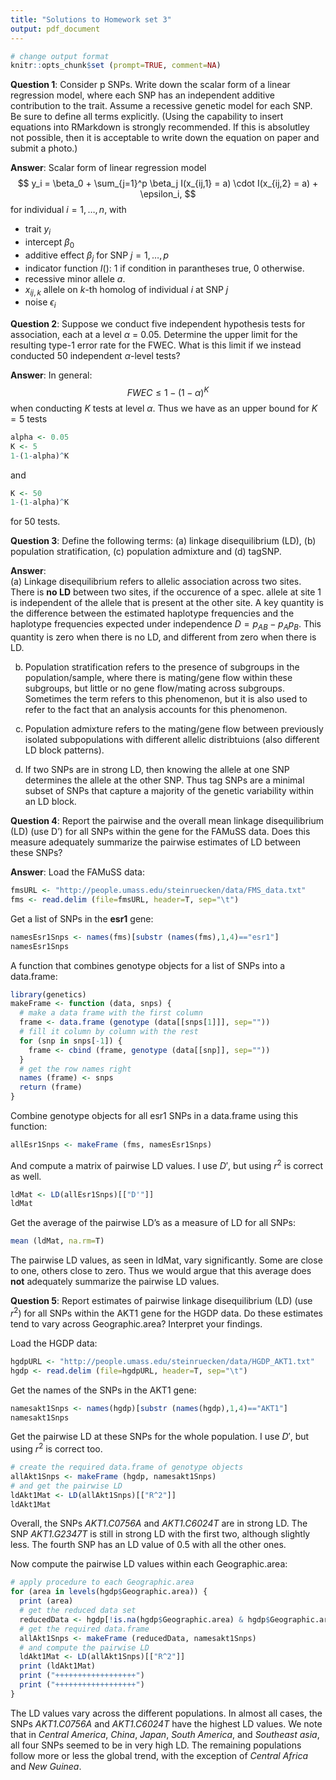 ```yaml
---
title: "Solutions to Homework set 3"
output: pdf_document
---
```


```r
# change output format
knitr::opts_chunk$set (prompt=TRUE, comment=NA)
```

__Question 1__: Consider p SNPs. Write down the scalar form of a linear regression model, where each SNP has an independent additive contribution to the trait. Assume a recessive genetic model for each SNP. Be sure to define all terms explicitly. (Using the capability to insert equations into RMarkdown is strongly recommended. If this is absolutley not possible, then it is acceptable to write down the equation on paper and submit a photo.)

__Answer__: Scalar form of linear regression model
$$
  y_i = \beta_0 + \sum_{j=1}^p \beta_j I(x_{ij,1} = a) \cdot I(x_{ij,2} = a) + \epsilon_i,
$$
for individual $i=1,\ldots,n$, with

* trait $y_i$
* intercept $\beta_0$
* additive effect $\beta_j$ for SNP $j=1,\ldots,p$
* indicator function $I()$: 1 if condition in parantheses true, 0 otherwise.
* recessive minor allele $a$.
* $x_{ij,k}$ allele on $k$-th homolog of individual $i$ at SNP $j$
* noise $\epsilon_i$

__Question 2__: Suppose we conduct five independent hypothesis tests for association, each at a level $\alpha$ = 0.05. Determine the upper limit for the resulting type-1 error rate for the FWEC. What is this limit if we instead conducted 50 independent $\alpha$-level tests?


__Answer__: In general:
$$
  FWEC \leq 1 - (1-\alpha)^K
$$
when conducting $K$ tests at level $\alpha$. Thus we have as an upper bound for $K = 5$ tests
```r
alpha <- 0.05
K <- 5
1-(1-alpha)^K
```
and
```r
K <- 50
1-(1-alpha)^K
```
for 50 tests.

__Question 3__: Define the following terms: (a) linkage disequilibrium (LD), (b) population stratification, (c) population admixture and (d) tagSNP.

__Answer__:   
(a) Linkage disequilibrium refers to allelic association across two sites. There is __no LD__ between two sites, if the occurence of a spec. allele at site 1 is independent of the allele that is present at the other site. A key quantity is the difference between the estimated haplotype frequencies and the haplotype frequencies expected under independence  $D = p_{AB} - p_A p_B$. This quantity is zero when there is no LD, and different from zero when there is LD.

(b) Population stratification refers to the presence of subgroups in the population/sample, where there is mating/gene flow within these subgroups, but little or no gene flow/mating across subgroups. Sometimes the term refers to this phenomenon, but it is also used to refer to the fact that an analysis accounts for this phenomenon.

(c) Population admixture refers to the mating/gene flow between previously isolated subpopulations with different allelic distribtuions (also different LD block patterns).

(d) If two SNPs are in strong LD, then knowing the allele at one SNP determines the allele at the other SNP. Thus tag SNPs are a minimal subset of SNPs that capture a majority of the genetic variability within an LD block.

__Question 4__: Report the pairwise and the overall mean linkage disequilibrium (LD) (use D’) for all SNPs within the \texttt{esr1} gene for the FAMuSS data. Does this measure adequately summarize the pairwise estimates of LD between these SNPs?

__Answer__: Load the FAMuSS data:
```r
fmsURL <- "http://people.umass.edu/steinruecken/data/FMS_data.txt"
fms <- read.delim (file=fmsURL, header=T, sep="\t")
```
Get a list of SNPs in the __esr1__ gene:
```r
namesEsr1Snps <- names(fms)[substr (names(fms),1,4)=="esr1"]
namesEsr1Snps
```
A function that combines genotype objects for a list of SNPs into a data.frame:
```r
library(genetics)
makeFrame <- function (data, snps) {
  # make a data frame with the first column
  frame <- data.frame (genotype (data[[snps[1]]], sep=""))
  # fill it column by column with the rest
  for (snp in snps[-1]) {
    frame <- cbind (frame, genotype (data[[snp]], sep=""))
  }
  # get the row names right
  names (frame) <- snps
  return (frame)
}
```
Combine genotype objects for all esr1 SNPs in a data.frame using this function:
```r
allEsr1Snps <- makeFrame (fms, namesEsr1Snps)
```
And compute a matrix of pairwise LD values. I use $D'$, but using $r^2$ is correct as well.
```r
ldMat <- LD(allEsr1Snps)[["D'"]]
ldMat
```
Get the average of the pairwise LD's as a measure of LD for all SNPs:
```r
mean (ldMat, na.rm=T)
```
The pairwise LD values, as seen in ldMat, vary significantly. Some are close to one, others close to zero. Thus we would argue that this average does __not__ adequately summarize the pairwise LD values.

__Question 5__: Report estimates of pairwise linkage disequilibrium (LD) (use $r^2$) for all SNPs within the AKT1 gene for the HGDP data. Do these estimates tend to vary across Geographic.area? Interpret your findings.

Load the HGDP data:
```r
hgdpURL <- "http://people.umass.edu/steinruecken/data/HGDP_AKT1.txt"
hgdp <- read.delim (file=hgdpURL, header=T, sep="\t")
```
Get the names of the SNPs in the AKT1 gene:
```r
namesakt1Snps <- names(hgdp)[substr (names(hgdp),1,4)=="AKT1"]
namesakt1Snps
```
Get the pairwise LD at these SNPs for the whole population. I use $D'$, but using $r^2$ is correct too.
```r
# create the required data.frame of genotype objects
allAkt1Snps <- makeFrame (hgdp, namesakt1Snps)
# and get the pairwise LD
ldAkt1Mat <- LD(allAkt1Snps)[["R^2"]]
ldAkt1Mat
```
Overall, the SNPs _AKT1.C0756A_ and _AKT1.C6024T_ are in strong LD. The SNP _AKT1.G2347T_ is still in strong LD with the first two, although slightly less. The fourth SNP has an LD value of 0.5 with all the other ones.

Now compute the pairwise LD values within each Geographic.area:
```r
# apply procedure to each Geographic.area
for (area in levels(hgdp$Geographic.area)) {
  print (area)
  # get the reduced data set
  reducedData <- hgdp[!is.na(hgdp$Geographic.area) & hgdp$Geographic.area==area,]
  # get the required data.frame
  allAkt1Snps <- makeFrame (reducedData, namesakt1Snps)
  # and compute the pairwise LD
  ldAkt1Mat <- LD(allAkt1Snps)[["R^2"]]
  print (ldAkt1Mat)
  print ("++++++++++++++++++")
  print ("++++++++++++++++++")
}
```

The LD values vary across the different populations. In almost all cases, the SNPs _AKT1.C0756A_ and _AKT1.C6024T_ have the highest LD values. We note that in _Central America_, _China_, _Japan_, _South America_, and _Southeast asia_, all four SNPs seemed to be in very high LD. The remaining populations follow more or less the global trend, with the exception of _Central Africa_ and _New Guinea_.

